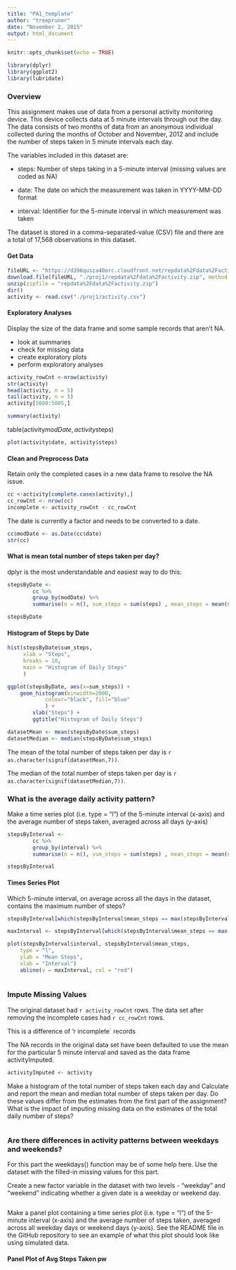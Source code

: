 ```yaml
---
title: "PA1_template"
author: "treepruner"
date: "November 2, 2015"
output: html_document
---
```


```r
knitr::opts_chunk$set(echo = TRUE)
```

```r
library(dplyr)
library(ggplot2)
library(lubridate)
```

### Overview

This assignment makes use of data from a personal activity monitoring device. This device collects data at 5 minute intervals through out the day. The data consists of two months of data from an anonymous individual collected during the months of October and November, 2012 and include the number of steps taken in 5 minute intervals each day.


The variables included in this dataset are:

 * steps: Number of steps taking in a 5-minute interval (missing values are coded as NA)

 * date: The date on which the measurement was taken in YYYY-MM-DD format

 * interval: Identifier for the 5-minute interval in which measurement was taken

The dataset is stored in a comma-separated-value (CSV) file and there are a total of 17,568 observations in this dataset.


#### Get Data

```r
fileURL <- "https://d396qusza40orc.cloudfront.net/repdata%2Fdata%2Factivity.zip"
download.file(fileURL, "./proj1/repdata%2Fdata%2Factivity.zip", method = "curl")
unzip(zipfile = "repdata%2Fdata%2Factivity.zip")
dir()
activity <- read.csv("./proj1/activity.csv")
```

#### Exploratory Analyses

Display the size of the data frame and some sample records that aren't NA.

 * look at summaries
 * check for missing data
 * create exploratory plots
 * perform exploratory analyses 

```r
activity_rowCnt <-nrow(activity)
str(activity)
head(activity, n = 5)
tail(activity, n = 5)
activity[5000:5005,]
```

```r
summary(activity)
```

table(activity$modDate, activity$steps)

```r
plot(activity$date, activity$steps)
```



#### Clean and Preprocess Data

Retain only the completed cases in a new data frame to resolve the NA issue. 

```r
cc <-activity[complete.cases(activity),]
cc_rowCnt <- nrow(cc)
incomplete <- activity_rowCnt - cc_rowCnt
```


The date is currently a factor and needs to be converted to a date.

```r
cc$modDate <- as.Date(cc$date)
str(cc)
```



#### What is mean total number of steps taken per day?

dplyr is the most understandable and easiest way to do this:

```r
stepsByDate <- 
        cc %>% 
        group_by(modDate) %>% 
        summarise(n = n(), sum_steps = sum(steps) , mean_steps = mean(steps))

stepsByDate
```



#### Histogram of Steps by Date

```r
hist(stepsByDate$sum_steps,
     xlab = "Steps",
     breaks = 10,
     main = "Histogram of Daily Steps"
     )
```


```r
ggplot(stepsByDate, aes(x=sum_steps)) + 
    geom_histogram(binwidth=2000,
            colour="black", fill="blue"
            ) +
        xlab("Steps") + 
        ggtitle("Histogram of Daily Steps")

```


```r
datasetMean <- mean(stepsByDate$sum_steps)
datasetMedian <- median(stepsByDate$sum_steps)
```

The mean of the total number of steps taken per day is `r as.character(signif(datasetMean,7))`.

The median of the total number of steps taken per day is `r as.character(signif(datasetMedian,7))`.

### What is the average daily activity pattern?

Make a time series plot (i.e. type = "l") of the 5-minute interval (x-axis) and the average number of steps taken, averaged across all days (y-axis)


```r
stepsByInterval <- 
        cc %>% 
        group_by(interval) %>% 
        summarise(n = n(), sum_steps = sum(steps) , mean_steps = mean(steps))

stepsByInterval
```



#### Times Series Plot

Which 5-minute interval, on average across all the days in the dataset, contains the maximum number of steps?

```r
stepsByInterval[which(stepsByInterval$mean_steps == max(stepsByInterval$mean_steps)),]

maxInterval <- stepsByInterval[which(stepsByInterval$mean_steps == max(stepsByInterval$mean_steps)),1]

```


```r
plot(stepsByInterval$interval, stepsByInterval$mean_steps,
    type = "l",
    ylab = "Mean Steps",
    xlab = "Interval")
    abline(v = maxInterval, col = "red")
    

```


### Impute Missing Values

The original dataset had `r activity_rowCnt` rows. 
The data set after removing the incomplete cases had `r cc_rowCnt` rows.

This is a difference of 'r incomplete` records

The NA records in the original data set have been defaulted to use the mean for the particular 5 minute interval and saved as the data frame activityImputed.



```r
activityImputed <- activity

```

Make a histogram of the total number of steps taken each day and Calculate and report the mean and median total number of steps taken per day. Do these values differ from the estimates from the first part of the assignment? What is the impact of imputing missing data on the estimates of the total daily number of steps?


```r

```



### Are there differences in activity patterns between weekdays and weekends?

For this part the weekdays() function may be of some help here. Use the dataset with the filled-in missing values for this part.

Create a new factor variable in the dataset with two levels - "weekday" and "weekend" indicating whether a given date is a weekday or weekend day.

```r

```

Make a panel plot containing a time series plot (i.e. type = "l") of the 5-minute interval (x-axis) and the average number of steps taken, averaged across all weekday days or weekend days (y-axis). See the README file in the GitHub repository to see an example of what this plot should look like using simulated data.

#### Panel Plot of Avg Steps Taken pw


```r

```

